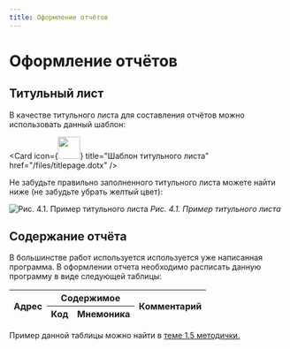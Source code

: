 ```yaml
---
title: Оформление отчётов
---
```




# Оформление отчётов

## Титульный лист

В качестве титульного листа для составления отчётов можно использовать данный шаблон:

  <Card icon={<Image src="/images/docs.png" width="40" height="40" />} title="Шаблон титульного листа" href="/files/titlepage.dotx" />

Не забудьте правильно заполненного титульного листа можете найти ниже (не забудьте убрать желтый цвет):

![Рис. 4.1. Пример титульного листа  ](/images/titlepage_full.png)
*Рис. 4.1. Пример титульного листа*

## Содержание отчёта

В большинстве работ используется используется уже написанная программа. В оформлении отчета необходимо расписать данную программу в виде следующей таблицы:

<table>
     <thead>
        <tr>
            <th rowspan="2">Адрес</th>
            <th colspan="2">Содержимое</th>
            <th rowspan="2">Комментарий</th>
        </tr>
        <tr>
            <th>Код</th>
            <th>Мнемоника</th>
        </tr>
    </thead>
</table>

Пример данной таблицы можно найти в [теме 1.5 методички.](/theory-1/theory-1.5)